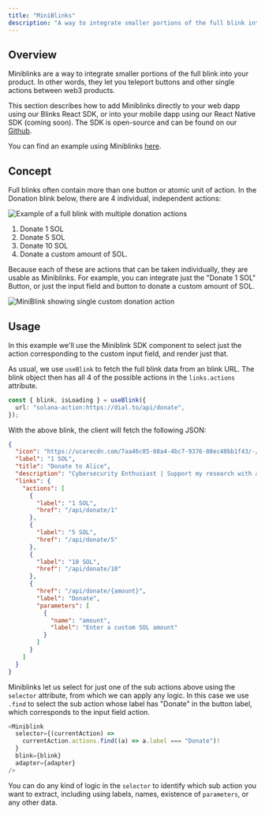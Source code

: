 ```yaml
---
title: "MiniBlinks"
description: "A way to integrate smaller portions of the full blink into your product. Let you teleport buttons and other single actions between web3 products."
---
```


## Overview

Miniblinks are a way to integrate smaller portions of the full blink into your product. In other words, they let you teleport buttons and other single actions between web3 products.

This section describes how to add Miniblinks directly to your web dapp using our Blinks React SDK, or into your mobile dapp using our React Native SDK (coming soon). The SDK is open-source and can be found on our [Github](https://github.com/dialectlabs/blinks).

You can find an example using Miniblinks [here](https://github.com/dialectlabs/blinks/blob/main/examples/mini-blinks/src/App.tsx).

## Concept

Full blinks often contain more than one button or atomic unit of action. In the Donation blink below, there are 4 individual, independent actions:

<img src="https://res.cloudinary.com/dnxjhra4h/image/upload/f_auto,q_auto/dialect-docs/miniblink-example.png" alt="Example of a full blink with multiple donation actions" />

1. Donate 1 SOL
2. Donate 5 SOL
3. Donate 10 SOL
4. Donate a custom amount of SOL.

Because each of these are actions that can be taken individually, they are usable as Miniblinks. For example, you can integrate just the "Donate 1 SOL" Button, or just the input field and button to donate a custom amount of SOL.

  <img src="https://res.cloudinary.com/dnxjhra4h/image/upload/f_auto,q_auto/dialect-docs/miniblink-single-action.png" alt="MiniBlink showing single custom donation action" />


## Usage

In this example we'll use the Miniblink SDK component to select just the action corresponding to the custom input field, and render just that.

As usual, we use `useBlink` to fetch the full blink data from an blink URL. The blink object then has all 4 of the possible actions in the `links.actions` attribute.

```typescript
const { blink, isLoading } = useBlink({
  url: "solana-action:https://dial.to/api/donate",
});
```

With the above blink, the client will fetch the following JSON:

```json
{
  "icon": "https://ucarecdn.com/7aa46c85-08a4-4bc7-9376-88ec48bb1f43/-/preview/880x864/-/quality/smart/-/format/auto/",
  "label": "1 SOL",
  "title": "Donate to Alice",
  "description": "Cybersecurity Enthusiast | Support my research with a donation.",
  "links": {
    "actions": [
      {
        "label": "1 SOL",
        "href": "/api/donate/1"
      },
      {
        "label": "5 SOL",
        "href": "/api/donate/5"
      },
      {
        "label": "10 SOL",
        "href": "/api/donate/10"
      },
      {
        "href": "/api/donate/{amount}",
        "label": "Donate",
        "parameters": [
          {
            "name": "amount",
            "label": "Enter a custom SOL amount"
          }
        ]
      }
    ]
  }
}
```

Miniblinks let us select for just one of the sub actions above using the `selector` attribute, from which we can apply any logic. In this case we use `.find` to select the sub action whose label has "Donate" in the button label, which corresponds to the input field action.

```typescript
<Miniblink
  selector={(currentAction) =>
    currentAction.actions.find((a) => a.label === "Donate")!
  }
  blink={blink}
  adapter={adapter}
/>
```

You can do any kind of logic in the `selector` to identify which sub action you want to extract, including using labels, names, existence of `parameters`, or any other data.